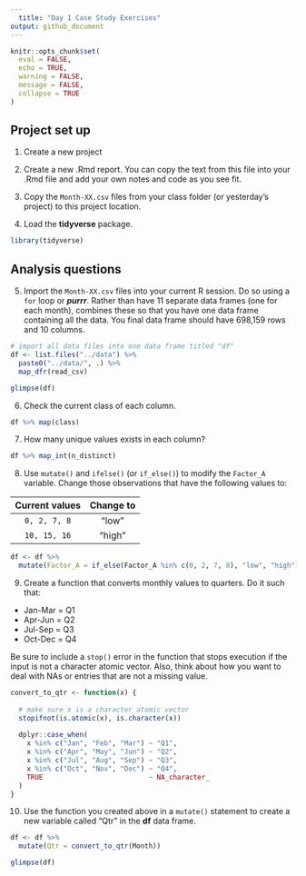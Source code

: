 ```yaml
---
  title: "Day 1 Case Study Exercises"
output: github_document
---
```

  
```r
knitr::opts_chunk$set(
  eval = FALSE,
  echo = TRUE,
  warning = FALSE,
  message = FALSE,
  collapse = TRUE
)
```

## Project set up

1. Create a new project

2. Create a new .Rmd report. You can copy the text from this file into your .Rmd file and add your own notes and code as you see fit.

3. Copy the `Month-XX.csv` files from your class folder (or yesterday's project) to this project location.

4. Load the __tidyverse__ package.

```r
library(tidyverse)
```


## Analysis questions

5. Import the `Month-XX.csv` files into your current R session.  Do so using a `for` loop or ___purrr___.  Rather than have 11 separate data frames (one for each month), combines these so that you have one data frame containing all the data.  You final data frame should have 698,159 rows and 10 columns.

```r
# import all data files into one data frame titled "df"
df <- list.files("../data") %>%
  paste0("../data/", .) %>%
  map_dfr(read_csv)

glimpse(df)
```

6. Check the current class of each column.

```r
df %>% map(class)
```

7. How many unique values exists in each column?

```r
df %>% map_int(n_distinct)
```

8. Use `mutate()` and `ifelse()` (or `if_else()`) to modify the `Factor_A` variable. Change those observations that have the following values to:

| Current values | Change to |
| :------------: | :-------: |
| `0, 2, 7, 8`   | "low"     |
| `10, 15, 16`   | "high"    |

```r
df <- df %>%
  mutate(Factor_A = if_else(Factor_A %in% c(0, 2, 7, 8), "low", "high"))
```

9. Create a function that converts monthly values to quarters.  Do it such that:

- Jan-Mar = Q1
- Apr-Jun = Q2
- Jul-Sep = Q3
- Oct-Dec = Q4

Be sure to include a `stop()` error in the function that stops execution if the input is not a character atomic vector.  Also, think about how you want to deal with NAs or entries that are not a missing value.

```r
convert_to_qtr <- function(x) {
  
  # make sure x is a character atomic vector
  stopifnot(is.atomic(x), is.character(x))
  
  dplyr::case_when(
    x %in% c("Jan", "Feb", "Mar") ~ "Q1",
    x %in% c("Apr", "May", "Jun") ~ "Q2",
    x %in% c("Jul", "Aug", "Sep") ~ "Q3",
    x %in% c("Oct", "Nov", "Dec") ~ "Q4", 
    TRUE                          ~ NA_character_
  )
}
```

10. Use the function you created above in a `mutate()` statement to create a new variable called "Qtr" in the __df__ data frame.

```r
df <- df %>%
  mutate(Qtr = convert_to_qtr(Month))

glimpse(df)
```


